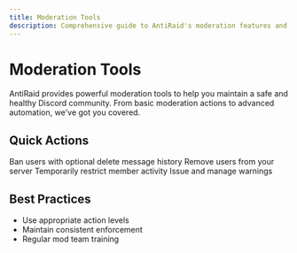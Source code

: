 ```yaml
---
title: Moderation Tools
description: Comprehensive guide to AntiRaid's moderation features and commands
---
```


# Moderation Tools

AntiRaid provides powerful moderation tools to help you maintain a safe and healthy Discord community. From basic moderation actions to advanced automation, we've got you covered.

## Quick Actions

<Cards>
  <Card title="Ban Member" href="/docs/user/commands/moderation/ban" icon="🔨">
    Ban users with optional delete message history
  </Card>
  <Card
    title="Kick Member"
    href="/docs/user/commands/moderation/kick"
    icon="👢"
  >
    Remove users from your server
  </Card>
  <Card title="Timeout" href="/docs/user/commands/moderation/timeout" icon="⏰">
    Temporarily restrict member activity
  </Card>
  <Card title="Warn" href="/docs/user/commands/moderation/warn" icon="⚠️">
    Issue and manage warnings
  </Card>
</Cards>

## Best Practices

- Use appropriate action levels
- Maintain consistent enforcement
- Regular mod team training
